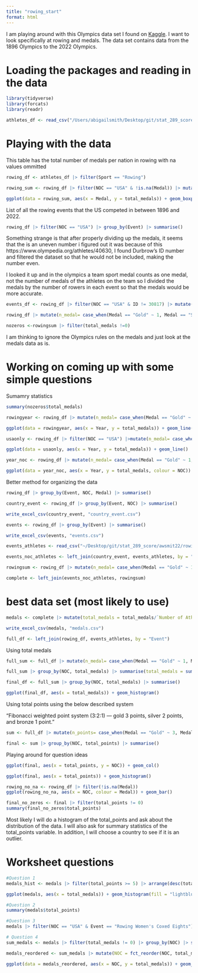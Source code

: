 ```yaml
---
title: "rowing_start"
format: html
---
```


I am playing around with this Olympics data set I found on [Kaggle](https://www.kaggle.com/code/kalilurrahman/olympic-games-eda){}. I want to look specifically at rowing and medals. The data set contains data from the 1896 Olympics to the 2022 Olympics. 

# Loading the packages and reading in the data

```r
library(tidyverse)
library(forcats)
library(readr)
```

```r
athletes_df <- read_csv("/Users/abigailsmith/Desktop/git/stat_289_score/awsmit22/rowing_module/data_repo_submission/athlete_events.csv")
```

# Playing with the data

This table has the total number of medals per nation in rowing with na values ommitted

```r
rowing_df <- athletes_df |> filter(Sport == "Rowing")
```

```r
rowing_sum <- rowing_df |> filter(NOC == "USA" & !is.na(Medal)) |> mutate(n_medal= case_when(Medal == "Gold" ~ 1, Medal == "Silver" ~ 1, Medal == "Bronze" ~ 1, is.na(Medal) ~ 0)) |> group_by(NOC, Medal) |> summarise(total_medals = sum(n_medal))
```

```r
ggplot(data = rowing_sum, aes(x = Medal, y = total_medals)) + geom_boxplot()
```

List of all the rowing events that the US competed in between 1896 and 2022. 

```r
rowing_df |> filter(NOC == "USA") |> group_by(Event) |> summarise()
```

Something strange is that after properly dividing up the medals, it seems that the is an uneven number i figured out it was because of this https://www.olympedia.org/athletes/40630, I found Durbrow's ID number and filtered the dataset so that he would not be included, making the number even.

I looked it up and in the olympics a team sport medal counts as one medal, not the number of medals of the athletes on the team so I divided the medals by the number of rowers in each event so that the medals would be more accurate.

```r
events_df <- rowing_df |> filter(NOC == "USA" & ID != 30817) |> mutate(n_medal= case_when(Medal == "Gold" ~ 1, Medal == "Silver" ~ 1, Medal == "Bronze" ~ 1, is.na(Medal) ~ 0)) |> group_by(Event) |> summarise(total_medals = sum(n_medal)) |> mutate(total_medals = case_when(Event == "Rowing Women's Coxed Eights" ~ total_medals/9, Event == "Rowing Men's Coxed Eights" ~ total_medals/9, Event == "Rowing Men's Coxed Fours" ~ total_medals/5, Event == "Rowing Men's Coxed Pairs" ~ total_medals/3, Event == "Rowing Men's Coxed Fours" ~ total_medals/5, Event == "Rowing Men's Coxless Fours" ~ total_medals/4, Event == "Rowing Men's Coxless Pairs" ~ total_medals/2, Event == "Rowing Men's Double Sculls" ~ total_medals/2, Event == "Rowing Men's Lightweight Coxless Fours" ~ total_medals/4, Event == "Rowing Men's Lightweight Double Sculls" ~ total_medals/2, Event == "Rowing Men's Quadruple Sculls" ~ total_medals/4, Event == "Rowing Men's Single Sculls" ~ total_medals/1, Event == "Rowing Women's Coxed Fours" ~ total_medals/5, Event == "Rowing Women's Coxed Quadruple Sculls" ~ total_medals/5, Event == "Rowing Women's Coxless Fours" ~ total_medals/4, Event == "Rowing Women's Coxless Pairs" ~ total_medals/2, Event == "Rowing Women's Double Sculls" ~ total_medals/2, Event == "Rowing Women's Lightweight Double Sculls" ~ total_medals/2, Event == "Rowing Women's Quadruple Sculls" ~ total_medals/4, Event == "Rowing Women's Single Sculls" ~ total_medals/1))
```

```r
rowing_df |> mutate(n_medal= case_when(Medal == "Gold" ~ 1, Medal == "Silver" ~ 1, Medal == "Bronze" ~ 1, is.na(Medal) ~ 0)) |> group_by(Event, NOC, Year) |> summarise(total_medals = sum(n_medal)) |> mutate(total_medals = case_when(Event == "Rowing Women's Coxed Eights" ~ total_medals/9, Event == "Rowing Men's Coxed Eights" ~ total_medals/9, Event == "Rowing Men's Coxed Fours" ~ total_medals/5, Event == "Rowing Men's Coxed Pairs" ~ total_medals/3, Event == "Rowing Men's Coxed Fours" ~ total_medals/5, Event == "Rowing Men's Coxless Fours" ~ total_medals/4, Event == "Rowing Men's Coxless Pairs" ~ total_medals/2, Event == "Rowing Men's Double Sculls" ~ total_medals/2, Event == "Rowing Men's Lightweight Coxless Fours" ~ total_medals/4, Event == "Rowing Men's Lightweight Double Sculls" ~ total_medals/2, Event == "Rowing Men's Quadruple Sculls" ~ total_medals/4, Event == "Rowing Men's Single Sculls" ~ total_medals/1, Event == "Rowing Women's Coxed Fours" ~ total_medals/5, Event == "Rowing Women's Coxed Quadruple Sculls" ~ total_medals/5, Event == "Rowing Women's Coxless Fours" ~ total_medals/4, Event == "Rowing Women's Coxless Pairs" ~ total_medals/2, Event == "Rowing Women's Double Sculls" ~ total_medals/2, Event == "Rowing Women's Lightweight Double Sculls" ~ total_medals/2, Event == "Rowing Women's Quadruple Sculls" ~ total_medals/4, Event == "Rowing Women's Single Sculls" ~ total_medals/1, Event == "Rowing Men's 17-Man Naval Rowing Boats" ~ total_medals/17, Event == "Rowing Men's 6-Man Naval Rowing Boats" ~ total_medals/6, Event == "Rowing Men's Coxed Fours, Inriggers" ~ total_medals/5,  Event == "Rowing Men's Coxed Fours, Outriggers" ~ total_medals/5, Event == "Rowing Men's Coxed Pairs (1 kilometres)" ~ total_medals/3, Event == "Rowing Men's Coxed Pairs (1 mile)" ~ total_medals/3))
```

```r
nozeros <-rowingsum |> filter(total_medals !=0)
```

I am thinking to ignore the Olympics rules on the medals and just look at the medals data as is. 

# Working on coming up with some simple questions

Sumamry statistics

```r
summary(nozeros$total_medals)
```

```r
rowingyear <- rowing_df |> mutate(n_medal= case_when(Medal == "Gold" ~ 1, Medal == "Silver" ~ 1, Medal == "Bronze" ~ 1, is.na(Medal) ~ 0)) |> group_by(Year) |> summarise(total_medals = sum(n_medal))
```

```r
ggplot(data = rowingyear, aes(x = Year, y = total_medals)) + geom_line()
```

```r
usaonly <- rowing_df |> filter(NOC == "USA") |>mutate(n_medal= case_when(Medal == "Gold" ~ 1, Medal == "Silver" ~ 1, Medal == "Bronze" ~ 1, is.na(Medal) ~ 0)) |> group_by(Year) |> summarise(total_medals = sum(n_medal))
```

```r
ggplot(data = usaonly, aes(x = Year, y = total_medals)) + geom_line()
```

```r
year_noc <- rowing_df |> mutate(n_medal= case_when(Medal == "Gold" ~ 1, Medal == "Silver" ~ 1, Medal == "Bronze" ~ 1, is.na(Medal) ~ 0)) |> group_by(Year, NOC) |> summarise(total_medals = sum(n_medal))
```

```r
ggplot(data = year_noc, aes(x = Year, y = total_medals, colour = NOC)) + geom_line()
```

Better method for organizing the data 

```r
rowing_df |> group_by(Event, NOC, Medal) |> summarise()
```

```r
country_event <- rowing_df |> group_by(Event, NOC) |> summarise()
```

```r
write_excel_csv(country_event, "country_event.csv")
```

```r
events <- rowing_df |> group_by(Event) |> summarise()
```

```r
write_excel_csv(events, "events.csv")
```

```r
events_athletes <- read_csv("~/Desktop/git/stat_289_score/awsmit22/rowing_module/exploration/events_athletes.csv")
```

```r
events_noc_athletes <- left_join(country_event, events_athletes, by = "Event")
```

```r
rowingsum <- rowing_df |> mutate(n_medal= case_when(Medal == "Gold" ~ 1, Medal == "Silver" ~ 1, Medal == "Bronze" ~ 1, is.na(Medal) ~ 0)) |> mutate(n_point= case_when(Medal == "Gold" ~ 3, Medal == "Silver" ~ 2, Medal == "Bronze" ~ 1, is.na(Medal) ~ 0)) |> group_by(NOC) |> summarise(total_medals = sum(n_medal), total_points = sum(n_point))
```

```r
complete <- left_join(events_noc_athletes, rowingsum)
```

# best data set (most likely to use)
```r
medals <- complete |> mutate(total_medals = total_medals/`Number of Athletes`, total_points = total_points/`Number of Athletes`)
```

```r
write_excel_csv(medals, "medals.csv")
```


```r
full_df <- left_join(rowing_df, events_athletes, by = "Event")
```

Using total medals 

```r
full_sum <- full_df |> mutate(n_medal= case_when(Medal == "Gold" ~ 1, Medal == "Silver" ~ 1, Medal == "Bronze" ~ 1, is.na(Medal) ~ 0)) |> group_by(NOC, n_medal, `Number of Athletes`) |> summarise(total_medals = sum(n_medal)) |> mutate(total_medals = total_medals/`Number of Athletes`) 
```

```r
full_sum |> group_by(NOC, total_medals) |> summarise(total_medals = sum(total_medals))
```

```r
final_df <- full_sum |> group_by(NOC, total_medals) |> summarise()
```

```r
ggplot(final_df, aes(x = total_medals)) + geom_histogram()
```

Using total points using the below described system 

"Fibonacci weighted point system (3:2:1) — gold 3 points, silver 2 points, and bronze 1 point."

```r
sum <- full_df |> mutate(n_points= case_when(Medal == "Gold" ~ 3, Medal == "Silver" ~ 2, Medal == "Bronze" ~ 1, is.na(Medal) ~ 0)) |> group_by(NOC, n_points, `Number of Athletes`) |> summarise(total_points = sum(n_points)) |> mutate(total_points = total_points/`Number of Athletes`) 
```

```r
final <- sum |> group_by(NOC, total_points) |> summarise()
```

Playing around for question ideas

```r
ggplot(final, aes(x = total_points, y = NOC)) + geom_col()
```

```r

ggplot(final, aes(x = total_points)) + geom_histogram()
```

```r
rowing_no_na <- rowing_df |> filter(!is.na(Medal))
ggplot(rowing_no_na, aes(x = NOC, colour = Medal)) + geom_bar() 
```

```r
final_no_zeros <- final |> filter(total_points != 0)
summary(final_no_zeros$total_points)
```

Most likely I will do a histogram of the total_points and ask about the distribution of the data. I will also ask for summary statistics of the total_points variable. In addition, I will choose a country to see if it is an outlier. 

# Worksheet questions

```r
#Question 1
medals_hist <- medals |> filter(total_points >= 5) |> arrange(desc(total_points)) 

ggplot(medals, aes(x = total_medals)) + geom_histogram(fill = "lightblue", colour = "black", bins = 20) + theme_minimal() + labs(title = "Histogram of total_medals for all countries in all events")
```

```r
#Question 2
summary(medals$total_points)
```

```r
#Question 3
medals |> filter(NOC == "USA" & Event == "Rowing Women's Coxed Eights")
```

```r
# Question 4
sum_medals <- medals |> filter(total_medals != 0) |> group_by(NOC) |> summarise(total_medals = sum(total_medals)) 

medals_reordered <- sum_medals |> mutate(NOC = fct_reorder(NOC, total_medals))

ggplot(data = medals_reordered, aes(x = NOC, y = total_medals)) + geom_col(fill = "lightblue", colour = "grey") + coord_flip() + theme_minimal() + labs(title = "Barplot of NOC ranked by total_medals")
```





